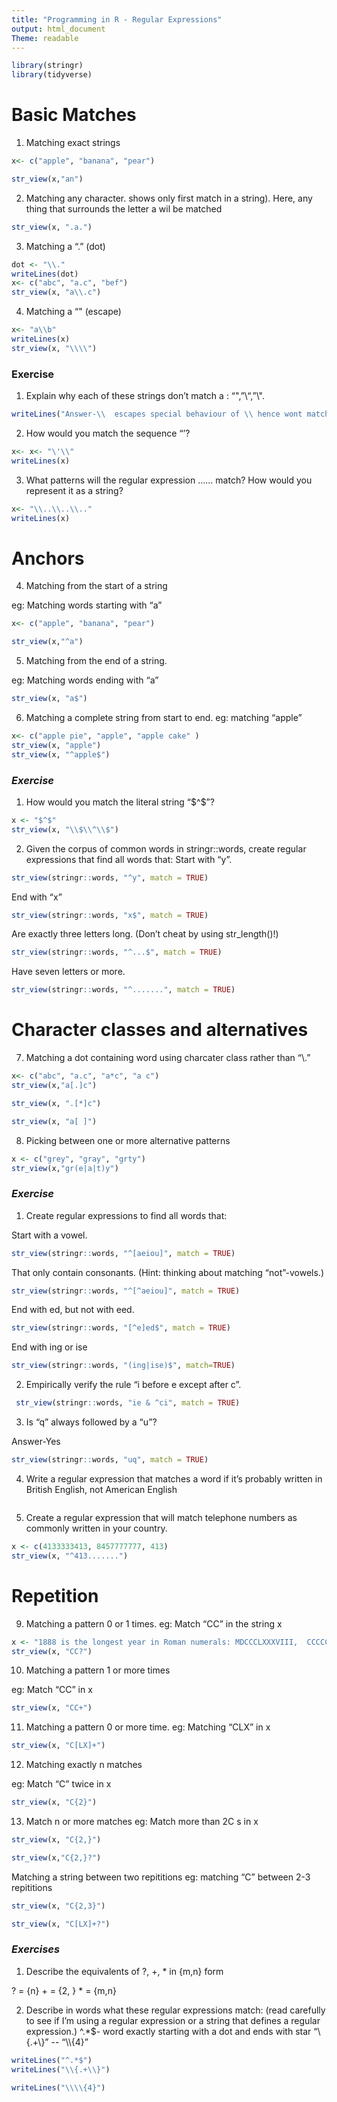 ```yaml
---
title: "Programming in R - Regular Expressions"
output: html_document
Theme: readable
---
```


```r
library(stringr)
library(tidyverse)
```


# Basic Matches

1. Matching exact strings
```r
x<- c("apple", "banana", "pear")

str_view(x,"an")


```
2. Matching any character.
shows only first match in a string). Here, any thing that surrounds the letter a wil be matched 
```r
str_view(x, ".a.")
```
3. Matching a "." (dot) 

```r
dot <- "\\."
writeLines(dot)
x<- c("abc", "a.c", "bef")
str_view(x, "a\\.c")
```
4. Matching a "\" (escape)

```r
x<- "a\\b"
writeLines(x)
str_view(x, "\\\\")
```

### **Exercise**

1. Explain why each of these strings don’t match a \: "\", "\\", "\\\".

```r

writeLines("Answer-\\  escapes special behaviour of \\ hence wont match \\. \\\\  escapes special behaviour and escapes symbol. \\\\\\ is three slashes and wont match \\")
```

2. How would you match the sequence "'\?

```r
x<- x<- "\'\\"
writeLines(x)
```

3. What patterns will the regular expression \..\..\.. match? How would you represent it as a string?

```r
x<- "\\..\\..\\.."
writeLines(x)
```

# Anchors

4. Matching from the start of a string

eg: Matching words starting with "a"

```r
x<- c("apple", "banana", "pear")

str_view(x,"^a")
```
5. Matching from the end of a string. 

eg: Matching words ending with "a"

```r
str_view(x, "a$")
```
6. Matching a complete string from start to end.
eg: matching "apple"

```r
x<- c("apple pie", "apple", "apple cake" )
str_view(x, "apple")
str_view(x, "^apple$")
```
### ***Exercise***

1. How would you match the literal string "$^$"?
```r
x <- "$^$"
str_view(x, "\\$\\^\\$")
```
2. Given the corpus of common words in stringr::words, create regular expressions that find all words that:
Start with “y”.



```r
str_view(stringr::words, "^y", match = TRUE)
```

End with “x”


```r
str_view(stringr::words, "x$", match = TRUE)
```


Are exactly three letters long. (Don’t cheat by using str_length()!)

```r
str_view(stringr::words, "^...$", match = TRUE)
```


Have seven letters or more.

```r
str_view(stringr::words, "^.......", match = TRUE)
```

# Character classes and alternatives

7. Matching a dot containing word using charcater class rather than "\\."

```r
x<- c("abc", "a.c", "a*c", "a c")
str_view(x,"a[.]c")
```


```r
str_view(x, ".[*]c")
```

```r
str_view(x, "a[ ]")
```

8. Picking between one or more alternative patterns

```r
x <- c("grey", "gray", "grty")
str_view(x,"gr(e|a|t)y")
```

### ***Exercise***

1. Create regular expressions to find all words that:

Start with a vowel.
```r
str_view(stringr::words, "^[aeiou]", match = TRUE)
```
That only contain consonants. (Hint: thinking about matching “not”-vowels.)

```r
str_view(stringr::words, "^[^aeiou]", match = TRUE)
```

End with ed, but not with eed.

```r
str_view(stringr::words, "[^e]ed$", match = TRUE)
```
End with ing or ise

```r
str_view(stringr::words, "(ing|ise)$", match=TRUE)
```
2. Empirically verify the rule “i before e except after c”.
```r
 str_view(stringr::words, "ie & ^ci", match = TRUE)
```

3. Is “q” always followed by a “u”?

Answer-Yes
```r
str_view(stringr::words, "uq", match = TRUE)
```

4. Write a regular expression that matches a word if it’s probably written in British English, not American English

```r

```


5. Create a regular expression that will match telephone numbers as commonly written in your country.

```r
x <- c(4133333413, 8457777777, 413) 
str_view(x, "^413.......")
```
# Repetition

9. Matching a pattern 0 or 1 times.
eg: Match "CC" in the string x

```r
x <- "1888 is the longest year in Roman numerals: MDCCCLXXXVIII,  CCCCCLLLLXXXX, ccCCCLX"
str_view(x, "CC?")

```

10. Matching a pattern 1 or more times

eg: Match "CC" in x

```r
str_view(x, "CC+")
```

11. Matching a pattern 0 or more time.
eg: Matching "CLX" in x

```r
str_view(x, "C[LX]+")
```

12. Matching exactly n matches

eg: Match "C" twice in x

```r
str_view(x, "C{2}")
```

13. Match n or more matches
eg: Match more than 2C s in x

```r
str_view(x, "C{2,}")
```


```r
str_view(x,"C{2,}?")
```
Matching a string between two repititions 
eg: matching "C" between 2-3 repititions

```r
str_view(x, "C{2,3}")
```


```r
str_view(x, "C[LX]+?")
```


### ***Exercises***

1. Describe the equivalents of ?, +, * in {m,n} form

? = {n}
+ = {2, }
* = 
{m,n}

2. Describe in words what these regular expressions match: (read carefully to see if I’m using a regular expression or a string that defines a regular expression.)
^.*$- word exactly starting with a dot and ends with star
"\\{.+\\}"
\d{4}-\d{2}-\d{2}
"\\\\{4}"

```r
writeLines("^.*$")
writeLines("\\{.+\\}")

writeLines("\\\\{4}")
```

